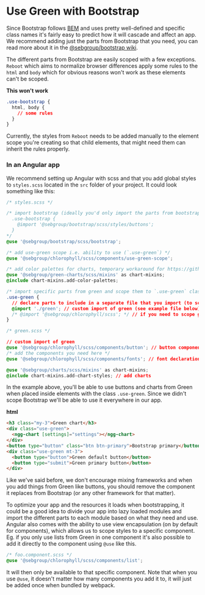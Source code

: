 
<Meta title="Use cases/Mixing frameworks/Use Green with Bootstrap" />

# Use Green with Bootstrap

Since Bootstrap follows [BEM](http://getbem.com/) and uses pretty well-defined and specific class names it's fairly easy to predict how it will cascade and affect an app.
We recommend adding just the parts from Bootstrap that you need, you can read more about it in the [@sebgroup/bootstrap wiki](https://github.com/sebgroup/bootstrap/wiki/Don't-want-to-load-all-of-bootstrap%3F).

The different parts from Bootstrap are easily scoped with a few exceptions. `Reboot` which aims to normalize browser differences apply some rules to the `html` and `body` which for obvious reasons won't work as these elements can't be scoped.

**This won't work**

```css
.use-bootstrap {
  html, body {
    // some rules
  }
}
```

Currently, the styles from `Reboot` needs to be added manually to the element scope you're creating so that child elements, that might need them can inherit the rules properly.

### In an Angular app

We recommend setting up Angular with scss and that you add global styles to `styles.scss` located in the `src` folder of your project.
It could look something like this:

```css
/* styles.scss */

/* import bootstrap (ideally you'd only import the parts from bootstrap you use and scope them like this:
  .use-bootstrap {
    @import '@sebgroup/bootstrap/scss/styles/buttons';
  }
*/
@use '@sebgroup/bootstrap/scss/bootstrap';

/* add use-green scope i.e. ability to use (`.use-green`) */
@use '@sebgroup/chlorophyll/scss/components/use-green-scope';

/* add color palettes for charts, temporary workaround for https://github.com/seb-oss/green/issues/357  */
@use '@sebgroup/green-charts/scss/mixins' as chart-mixins;
@include chart-mixins.add-color-palettes;

/* import specific parts from green and scope them to `.use-green` class */
.use-green {
  // declare parts to include in a separate file that you import (to scope it to .use-green), we only use one @import here to avoid code duplication of sass modules
  @import './green'; // custom import of green (see example file below)
  /* @import '@sebgroup/chlorophyll/scss'; */ // if you need to scope green and want everything
}
```

```css
/* green.scss */

// custom import of green
@use '@sebgroup/chlorophyll/scss/components/button'; // button component(s)
/* add the components you need here */
@use '@sebgroup/chlorophyll/scss/components/fonts'; // font declaration (not really needed in this scenario since we'll get the font from bootstrap too)

@use '@sebgroup/charts/scss/mixins' as chart-mixins;
@include chart-mixins.add-chart-styles; // add charts
```

In the example above, you'll be able to use buttons and charts from Green when placed inside elements with the class `.use-green`. Since we didn't scope Bootstrap we'll be able to use it everywhere in our app.

**html**

```html
<h3 class="my-3">Green chart</h3>
<div class="use-green">
  <ngg-chart [settings]="settings"></ngg-chart>
</div>
<button type="button" class="btn btn-primary">Bootstrap primary</button>
<div class="use-green mt-3">
  <button type="button">Green default button</button>
  <button type="submit">Green primary button</button>
</div>
```

Like we've said before, we don't encourage mixing frameworks and when you add things from Green like buttons, you should remove the component it replaces from Bootstrap (or any other framework for that matter).

To optimize your app and the resources it loads when bootstrapping, it could be a good idea to divide your app into lazy loaded modules and import the different parts to each module based on what they need and use. Angular also comes with the ability to use view encapsulation (on by default for components), which allows us to scope styles to a specific component. Eg. if you only use lists from Green in one component it's also possible to add it directly to the component using `@use` like this.

```css
/* foo.component.scss */
@use '@sebgroup/chlorophyll/scss/components/list';
```

It will then only be available to that specific component. Note that when you use `@use`, it doesn't matter how many components you add it to, it will just be added once when bundled by webpack.
